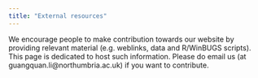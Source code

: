 ```yaml
---
title: "External resources"
---
```



We encourage people to make contribution towards our website by providing relevant material (e.g. weblinks, data and R/WinBUGS scripts). This page is dedicated to host such information. Please do email us (at guangquan.li@northumbria.ac.uk) if you want to contribute.

